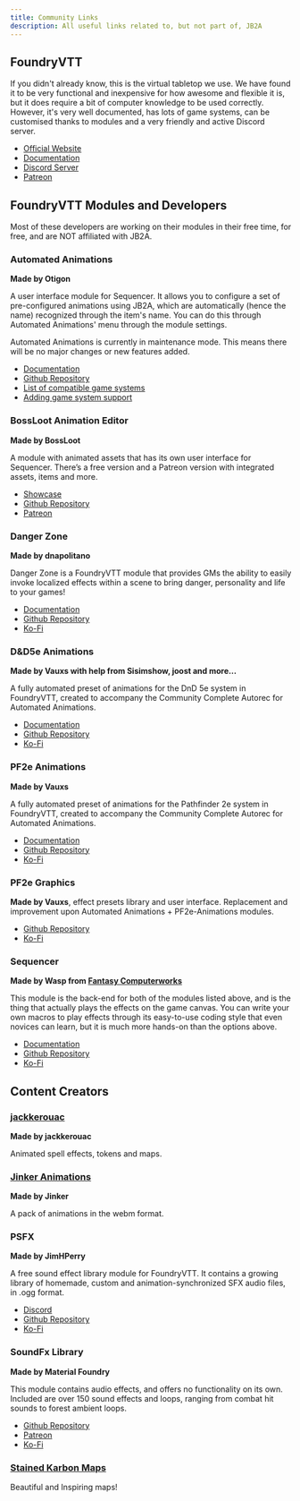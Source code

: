 ```yaml
---
title: Community Links
description: All useful links related to, but not part of, JB2A
---
```



## FoundryVTT

If you didn't already know, this is the virtual tabletop we use. We have found it to be very functional and inexpensive for how awesome and flexible it is, but it does require a bit of computer knowledge to be used correctly. However, it's very well documented, has lots of game systems, can be customised thanks to modules and a very friendly and active Discord server.

- <a href="https://foundryvtt.com" target="_blank">Official Website</a>
- <a href="https://foundryvtt.com/kb/" target="_blank">Documentation</a>
- <a href="https://discord.com/invite/foundryvtt" target="_blank">Discord Server</a>
- <a href="https://www.patreon.com/foundryvtt" target="_blank">Patreon</a>

## FoundryVTT Modules and Developers

<Aside type="danger" title="Keep in mind">
Most of these developers are working on their modules in their free time, for free, and are NOT affiliated with JB2A.
</Aside>  

### Automated Animations
**Made by Otigon**

A user interface module for Sequencer. It allows you to configure a set of pre-configured animations using JB2A, which are automatically (hence the name) recognized through the item's name. You can do this through Automated Animations' menu through the module settings.

<Aside type="caution" title="Important">
Automated Animations is currently in maintenance mode. This means there will be no major changes or new features added.
</Aside>  

- <a href="https://github.com/otigon/automated-jb2a-animations/wiki" target="_blank">Documentation</a>
- <a href="https://github.com/otigon/automated-jb2a-animations" target="_blank">Github Repository</a>
- <a href="https://github.com/otigon/automated-jb2a-animations?tab=readme-ov-file#introduction" target="_blank">List of compatible game systems</a>
- <a href="https://github.com/otigon/automated-jb2a-animations/wiki/Adding-System-Support" target="_blank">Adding game system support</a>

### BossLoot Animation Editor
**Made by BossLoot**

 A module with animated assets that has its own user interface for Sequencer. There’s a free version and a Patreon version with integrated assets, items and more.
- <a href="https://github.com/boss-loot/boss-loot-assets-free?tab=readme-ov-file#showcase" target="_blank">Showcase</a>
- <a href="https://github.com/boss-loot/boss-loot-assets-free" target="_blank">Github Repository</a>
- <a href="https://www.patreon.com/bossloot" target="_blank">Patreon</a>

### Danger Zone
**Made by dnapolitano**

Danger Zone is a FoundryVTT module that provides GMs the ability to easily invoke localized effects within a scene to bring danger, personality and life to your games!
- <a href="https://github.com/napolitanod/Danger-Zone/wiki" target="_blank">Documentation</a>
- <a href="https://github.com/napolitanod/Danger-Zone" target="_blank">Github Repository</a>
- <a href="https://ko-fi.com/napolitanod" target="_blank">Ko-Fi</a>

### D&D5e Animations
**Made by Vauxs with help from Sisimshow, joost and more…** 

A fully automated preset of animations for the DnD 5e system in FoundryVTT, created to accompany the Community Complete Autorec for Automated Animations.
- <a href="https://github.com/MrVauxs/dnd5e-animations/wiki" target="_blank">Documentation</a>
- <a href="https://github.com/MrVauxs/dnd5e-animations" target="_blank">Github Repository</a>
- <a href="https://ko-fi.com/mrvauxs" target="_blank">Ko-Fi</a>

### PF2e Animations
**Made by Vauxs**

A fully automated preset of animations for the Pathfinder 2e system in FoundryVTT, created to accompany the Community Complete Autorec for Automated Animations.
- <a href="https://github.com/MrVauxs/dnd5e-animations/wiki" target="_blank">Documentation</a>
- <a href="https://github.com/MrVauxs/pf2e-jb2a-macros" target="_blank">Github Repository</a>
- <a href="https://ko-fi.com/mrvauxs" target="_blank">Ko-Fi</a>

### PF2e Graphics
**Made by Vauxs**, effect presets library and user interface. Replacement and improvement upon Automated Animations + PF2e-Animations modules.
- <a href="https://github.com/MrVauxs/pf2e-graphics" target="_blank">Github Repository</a>
- <a href="https://ko-fi.com/mrvauxs" target="_blank">Ko-Fi</a>

### Sequencer
**Made by Wasp from [Fantasy Computerworks](https://fantasycomputer.works/)**

This module is the back-end for both of the modules listed above, and is the thing that actually plays the effects on the game canvas. You can write your own macros to play effects through its easy-to-use coding style that even novices can learn, but it is much more hands-on than the options above.

- <a href="https://fantasycomputer.works/FoundryVTT-Sequencer/" target="_blank">Documentation</a>
- <a href="https://github.com/fantasycalendar/FoundryVTT-Sequencer" target="_blank">Github Repository</a>
- <a href="https://ko-fi.com/fantasycomputerworks" target="_blank">Ko-Fi</a>

## Content Creators

### <a href="https://github.com/jackkerouac" target="_blank">jackkerouac</a>
**Made by jackkerouac**

Animated spell effects, tokens and maps.

### <a href="https://www.patreon.com/jinker" target="_blank">Jinker Animations</a>
**Made by Jinker**

A pack of animations in the webm format.

### PSFX
**Made by JimHPerry**

A free sound effect library module for FoundryVTT. It contains a growing library of homemade, custom and animation-synchronized SFX audio files, in .ogg format.
- <a href="https://discord.gg/p5MBHt4Hkv" target="_blank">Discord</a>
- <a href="https://github.com/JimHPerry/psfx" target="_blank">Github Repository</a>
- <a href="https://ko-fi.com/perisfx" target="_blank">Ko-Fi</a>

### SoundFx Library
**Made by Material Foundry**

This module contains audio effects, and offers no functionality on its own. Included are over 150 sound effects and loops, ranging from combat hit sounds to forest ambient loops.

- <a href="https://github.com/MaterialFoundry/SoundFxLibrary" target="_blank">Github Repository</a>
- <a href="https://www.patreon.com/MaterialFoundry" target="_blank">Patreon</a>
- <a href="https://ko-fi.com/materialfoundry" target="_blank">Ko-Fi</a>

### <a href="https://www.patreon.com/c/StainedKarbonMaps/posts" target="_blank">Stained Karbon Maps</a>
Beautiful and Inspiring maps!




